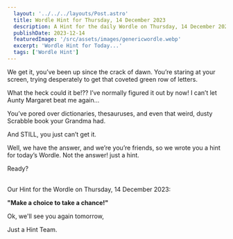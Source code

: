 ```yaml
---
  layout: '../../../layouts/Post.astro'
  title: Wordle Hint for Thursday, 14 December 2023
  description: A Hint for the daily Wordle on Thursday, 14 December 2023
  publishDate: 2023-12-14
  featuredImage: '/src/assets/images/genericwordle.webp'
  excerpt: 'Wordle Hint for Today...'
  tags: ['Wordle Hint']
---
```


  We get it, you’ve been up since the crack of dawn. You’re staring at your screen, trying desperately to get that coveted green row of letters. 

  What the heck could it be!??
  I’ve normally figured it out by now!
  I can’t let Aunty Margaret beat me again… 

  You’ve pored over dictionaries, thesauruses, and even that weird, dusty Scrabble book your Grandma had.

  And STILL, you just can’t get it. 

  Well, we have the answer, and we’re you’re friends, so we wrote you a hint for today’s Wordle.
  Not the answer! just a hint. 

  Ready?<br /><br />

  Our Hint for the Wordle on Thursday, 14 December 2023:

  **"Make a choice to take a chance!"**

  Ok, we'll see you again tomorrow, 

  Just a Hint Team.
  